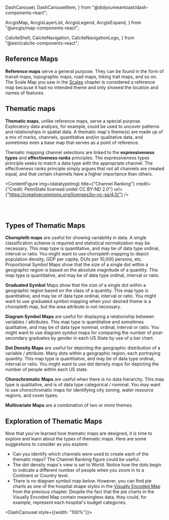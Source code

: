 
  DashCarousel,
  DashCarouselItem,
} from "@didyoumeantoast/dash-components-react";

  ArcgisMap,
  ArcgisLayerList,
  ArcgisLegend,
  ArcgisExpand,
} from "@arcgis/map-components-react";

  CalciteShell,
  CalciteNavigation,
  CalciteNavigationLogo,
} from "@esri/calcite-components-react";


## Reference Maps

**Reference maps** serve a general purpose. They can be found in the form of transit maps, topographic maps, road maps, hiking trail maps, and so on. The Scale Map you saw in the [Scales](/scale) chapter is considered a reference map because it had no intended theme and only showed the location and names of features.

## Thematic maps

**Thematic maps**, unlike reference maps, serve a special purpose. Exploratory data analysis, for example, could be used to uncover patterns and relationships in spatial data. A thematic map's theme(s) are made up of a mix of marks, channels, quantitative and/or qualitative data, and sometimes even a base map that serves as a point of reference.

Thematic mapping channel selections are linked to the **expressiveness types** and **effectiveness ranks** principles. The expressiveness types principle seeks to match a data type with the appropriate channel. The effectiveness ranks principle simply argues that not all channels are created equal, and that certain channels have a higher importance than others.

<ContentFigure
  img={datatypeImg}
  title={"Channel Ranking"}
  credit={"Credit: PennState licensed under CC BY-ND 2.0"}
  url={"https://creativecommons.org/licenses/by-nc-sa/4.0/"}
/>

<br></br>

## Types of Thematic Maps

**Choropleth maps** are useful for showing variability in data. A single classification scheme is required and statistical normalization may be necessary. This map type is quantitative, and may be of data type ordinal, interval or ratio. You might want to use choropleth mapping to depict population density, GDP per capita, DUIs per 10,000 persons, etc.
Proportional Symbol Maps show that the size of a single dot within a geographic region is based on the absolute magnitude of a quantity. This map type is quantitative, and may be of data type ordinal, interval or ratio.

**Graduated Symbol** Maps show that the size of a single dot within a geographic region based on the class of a quantity. This map type is quantitative, and may be of data type ordinal, interval or ratio. You might want to use graduated symbol mapping when your desired theme is a choropleth map, but the area attribute is not necessary.

**Diagram Symbol Maps** are useful for displaying a relationship between variables / attributes. This map type is quantitative and sometimes qualitative, and may be of data type nominal, ordinal, interval or ratio. You might want to use diagram symbol maps for comparing the number of post-secondary graduates by gender in each US State by use of a bar chart.

**Dot Density Maps** are useful for depicting the geographic distribution of a variable / attribute. Many dots within a geographic region, each portraying quantity. This map type is quantitative, and may be of data type ordinal, interval or ratio. You might want to use dot density maps for depicting the number of people within each US state.

**Chorochromatic Maps** are useful when there is no data hierarchy. This map type is qualitative, and is of data type categorical / nominal. You may want to use chorochromatic maps for identifying city zoning, water resource regions, and cover types.

**Multivariate Maps** are a combination of two or more themes.

## Exploration of Thematic Maps

Now that you've learned how thematic maps are designed, it is time to explore and learn about the types of thematic maps. Here are some suggestions to consider as you explore:

- Can you identify which channels were used to create each of the thematic maps? The Channel Ranking figure could be useful.
- The dot density maps's view is set to World. Notice how the dots begin to indicate a different number of people when you zoom in to a Continent or Country level.
- There is no diagram symbol map below. However, you can find pie charts as one of the hospital shape styles in the [Visually Encoded Map](/visual) from the previous chapter. Despite the fact that the pie charts in the Visually Encoded Map contain meaningless data, they could, for example, represent each hospital's budget categories.

<DashCarousel style={{width: "100%"}}>
  <DashCarouselItem visible>
    <CalciteShell className="calcite-mode-dark">
      <CalciteNavigation slot="header">
        <CalciteNavigationLogo slot="logo" heading="Chorochromatic and symbol map" />
      </CalciteNavigation>
      <ArcgisMap itemId="7cc45dbad2234d3888b1d0e31007360e" zoom="4">
        <ArcgisExpand position="top-right">
          <ArcgisLayerList />
        </ArcgisExpand>
        <ArcgisLegend position="bottom-left"/>
      </ArcgisMap>
    </CalciteShell>
  </DashCarouselItem>

  <DashCarouselItem>
    <CalciteShell className="calcite-mode-dark">
      <CalciteNavigation slot="header">
        <CalciteNavigationLogo slot="logo" heading="Dot density map" />
      </CalciteNavigation>
      <ArcgisMap itemId="97cf520d6f9f41a6871c827ac7af626e" zoom="2">
        <ArcgisLegend position="bottom-left"/>
      </ArcgisMap>
    </CalciteShell>
  </DashCarouselItem>

  <DashCarouselItem>
    <CalciteShell className="calcite-mode-dark">
      <CalciteNavigation slot="header">
        <CalciteNavigationLogo slot="logo" heading="Choropleth and symbol map" />
      </CalciteNavigation>
      <ArcgisMap itemId="afe16ecfce4a4996996b0a01c9056797" zoom="7.5">
        <ArcgisExpand position="top-right">
          <ArcgisLayerList />
        </ArcgisExpand>
        <ArcgisLegend position="bottom-left" />
      </ArcgisMap>
    </CalciteShell>
  </DashCarouselItem>
</DashCarousel>

